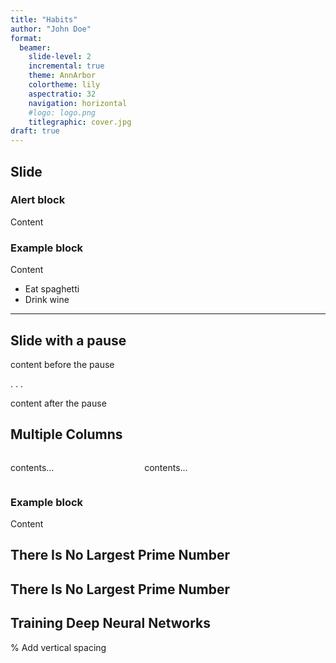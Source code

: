 ```yaml
---
title: "Habits"
author: "John Doe"
format:
  beamer:
    slide-level: 2
    incremental: true   
    theme: AnnArbor
    colortheme: lily
    aspectratio: 32
    navigation: horizontal
    #logo: logo.png
    titlegraphic: cover.jpg
draft: true
---
```



## Slide

### Alert block {.alert}

Content

### Example block {.example}

Content

::: {.incremental}

- Eat spaghetti
- Drink wine

:::

---

## Slide with a pause

content before the pause

. . .

content after the pause


## Multiple Columns

:::: {.columns}

::: {.column width="40%"}
contents...
:::

::: {.column width="60%"}
contents...
:::

::::



### Example block {.example}

Content


## There Is No Largest Prime Number

\framesubtitle{The proof uses \textit{reductio ad absurdum}.}
\begin{theorem}
There is no largest prime number.
\end{theorem}
\begin{proof}
\begin{enumerate}
\item<1-| alert@1> Suppose $p$ were the largest prime number.
\item<2-> Let $q$ be the product of the first $p$ numbers.
\item<3-> Then $q+1$ is not divisible by any of them.
\item<1-> Thus $q+1$ is also prime and greater than $p$.\qedhere
\end{enumerate}
\end{proof}



## There Is No Largest Prime Number

\framesubtitle{The proof uses \textit{reductio ad absurdum}.}
\begin{theorem}
There is no largest prime number.
\end{theorem}
\begin{proof}

1. Suppose $p$ were the largest prime number.
2. Let $q$ be the product of the first $p$ numbers.
3. Then $q+1$ is not divisible by any of them.
4. Thus $q+1$ is also prime and greater than $p$.\qedhere

\end{proof}




## Training Deep Neural Networks

\begin{tikzpicture}[remember picture, overlay]
\node[anchor=north west, inner sep=0] at ([xshift=20pt, yshift=-20pt]current page.north west) {\includegraphics[width=40pt]{logo.png}};
    \node[anchor=north east, inner sep=0] at ([xshift=-20pt, yshift=-20pt]current page.north east) {\includegraphics[width=100pt]{youtube.png}};
    \draw[accentcolor, line width=2pt] ([yshift=-20pt]current page.north west) -- ([yshift=-20pt]current page.north east);
\end{tikzpicture}

\vspace{10pt} % Add vertical spacing

\begin{flushleft}
    \textbf{Maziar Raissi}

    Assistant Professor \\
    Department of Applied Mathematics \\
    University of Colorado Boulder \\
    \texttt{maziar.raissi@colorado.edu}
\end{flushleft}
